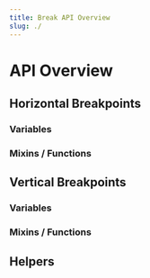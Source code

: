 ```yaml
---
title: Break API Overview
slug: ./
---
```


# <ModuleDocHeader spec={Spec} link={false} /> API Overview

## Horizontal Breakpoints

### Variables

<VariableList spec={Spec} group='break/horizontal' />

### Mixins / Functions

<SignatureList spec={Spec} group='break/horizontal' />

<FeatureRequest />

## Vertical Breakpoints

### Variables

<VariableList spec={Spec} group='break/vertical' />

### Mixins / Functions

<SignatureList spec={Spec} group='break/vertical' />

## Helpers

<SignatureList spec={Spec} group='break/helpers' />

<FeatureRequest />
